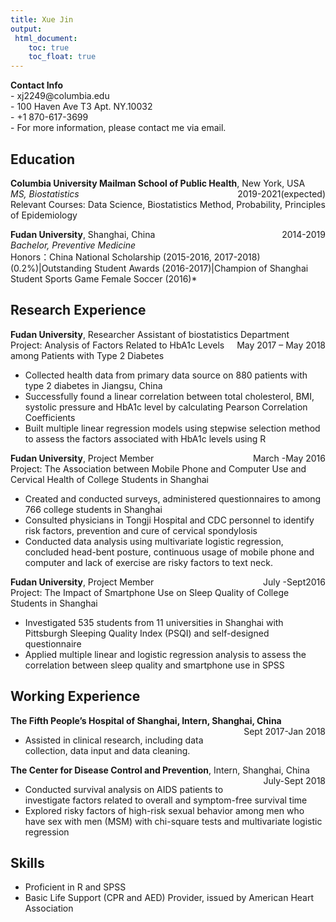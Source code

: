 ```yaml
---
title: Xue Jin
output: 
 html_document:
    toc: true
    toc_float: true
---
```


**Contact Info**  
- <i class="fa fa-envelope"></i> xj2249@columbia.edu   
- <i class="fa fa-home"></i> 100 Haven Ave T3 Apt. NY.10032  
- <i class="fa fa-phone"></i> +1 870-617-3699  
- For more information, please contact me via email.

## Education 
**Columbia University Mailman School of Public Health**, New York, USA  [2019-2021(expected)]{style="float:right"}  
*MS, Biostatistics*   
Relevant Courses: Data Science, Biostatistics Method, Probability, Principles of Epidemiology
 
 **Fudan University**, Shanghai, China
 [2014-2019]{style="float:right"}  
 *Bachelor, Preventive Medicine*  
Honors：China National Scholarship (2015-2016, 2017-2018) (0.2%)|Outstanding Student Awards (2016-2017)|Champion of Shanghai Student Sports Game Female Soccer (2016)*

## Research Experience
**Fudan University**, Researcher Assistant of biostatistics Department     [May 2017 – May 2018]{style="float:right"}  
Project: Analysis of Factors Related to HbA1c Levels among Patients with Type 2 Diabetes  

* Collected health data from primary data source on 880 patients with type 2 diabetes in Jiangsu, China  
* Successfully found a linear correlation between total cholesterol, BMI, systolic pressure and HbA1c level by calculating Pearson Correlation Coefficients  
* Built multiple linear regression models using stepwise selection method to assess the factors associated with HbA1c levels using R
 
**Fudan University**, Project Member            [March -May 2016]{style="float:right"}      
Project: The Association between Mobile Phone and Computer Use and Cervical Health of College Students in Shanghai

* Created and conducted surveys, administered questionnaires to among 766 college students in Shanghai   
* Consulted physicians in Tongji Hospital and CDC personnel to identify risk factors, prevention and cure of cervical spondylosis  
* Conducted data analysis using multivariate logistic regression, concluded head-bent posture, continuous usage of mobile phone and computer and lack of exercise are risky factors to text neck.  

**Fudan University**, Project Member               [July -Sept2016]{style="float:right"}      
Project: The Impact of Smartphone Use on Sleep Quality of College Students in Shanghai

* Investigated 535 students from 11 universities in Shanghai with Pittsburgh Sleeping Quality Index (PSQI) and self-designed questionnaire   
* Applied multiple linear and logistic regression analysis to assess the correlation between sleep quality and smartphone use in SPSS	


## Working Experience
**The Fifth People's Hospital of Shanghai, Intern, Shanghai, China** [Sept 2017-Jan 2018]{style="float:right"}  

* Assisted in clinical research, including data collection, data input and data cleaning.

**The Center for Disease Control and Prevention**, Intern, Shanghai, China [July-Sept 2018]{style="float:right"}   

* Conducted survival analysis on AIDS patients to investigate factors related to overall and symptom-free survival time  
* Explored risky factors of high-risk sexual behavior among men who have sex with men (MSM) with chi-square tests and multivariate logistic regression 

## Skills
* Proficient in R and SPSS
* Basic Life Support (CPR and AED) Provider, issued by American Heart Association

